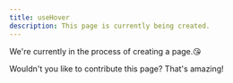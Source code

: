```yaml
---
title: useHover
description: This page is currently being created.
---
```


We're currently in the process of creating a page.😘

Wouldn't you like to contribute this page? That's amazing!
